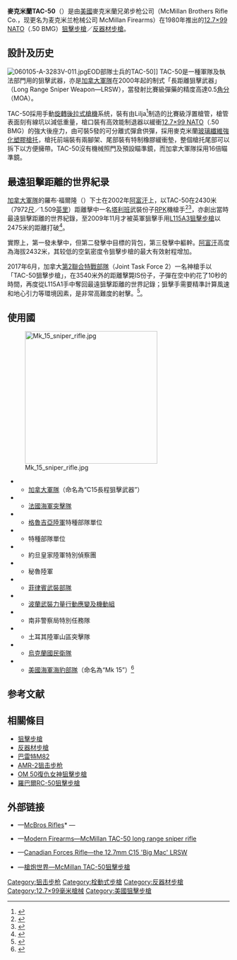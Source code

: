 {{noteTA
|G1=軍事
|G2=長度單位
|G3=Firearms
}}
{{Infobox Weapon
|name= 麥克米蘭TAC-50<br />{{lang|en|McMillan Brothers TAC-50}}
|image= File:Tac50.jpg
|image_size= 300px
|caption= 創出長程狙擊的世界記錄的TAC-50原槍
|origin= {{USA}}
|type= [[手動槍機|栓式]][[狙擊步槍|狙擊步槍]]、[[反器材步槍|反器材步槍]]
<!-- Type selection -->
|is_ranged=yes
|is_bladed=
|is_explosive=
|is_artillery=
|is_vehicle=
<!-- Service history -->
|service= 2000年－
|used_by=參見使用國
|wars= [[阿富汗戰爭_(2001年)|2001年阿富汗戰爭]]<br/>[[伊拉克战争|伊拉克战争]]<br/>[[伊拉克內戰|伊拉克內戰]]
<!-- Production history -->
|designer=
|design_date= 1980年代
|manufacturer=麥克米蘭<br />（McMillan Brothers Rifle Co.）
|production_date= 1980年－
|number=
|variants=
<!-- General specifications -->
|weight= 11.8[[千克|公斤]]（26磅）
|length= 1,448毫米（57英吋）
|part_length= 736毫米（29英吋）
|crew=
<!-- Ranged weapon specifications -->
|cartridge= [[12.7×99mm_NATO|12.7×99mm NATO]]
|caliber= 12.7×99毫米（.50英吋）
|action= [[手動槍機#旋轉後拉式槍機|旋轉後拉式槍機]]
|velocity= 850[[米每秒|米／秒]]（2,641[[英尺每秒|英尺／秒]]）
|range= 2,000-{zh-hans:米;zh-hant:米;zh-tw:公尺}-（2,190[[码|码]]，6561.68[[英尺|英尺]]，1.24[[英里|英里]]）
|max_range=
|feed= 5發，可分離式[[彈匣|彈匣]]
|sights= 可選：[[加拿大軍隊|加拿大軍隊]]採用16倍[[瞄準鏡|瞄準鏡]]
}}

'''麥克米蘭TAC-50'''（{{lang-en|'''McMillan TAC-50'''}}）是由[[美國|美國]]麥克米蘭兄弟步枪公司（McMillan Brothers Rifle Co.，现更名为麦克米兰枪械公司 McMillan Firearms）在1980年推出的[[12.7×99mm_NATO|12.7×99 NATO]]（.50 BMG）[[狙擊步槍|狙擊步槍]]／[[反器材步槍|反器材步槍]]。

== 設計及历史 ==
[[File:060105-A-3283V-011.jpg|thumb]]EOD部隊士兵的TAC-50]]
TAC-50是一種軍隊及執法部門用的狙擊武器，亦是[[加拿大軍隊|加拿大軍隊]]在2000年起的制式「長距離狙擊武器」（Long Range Sniper Weapon—LRSW），當發射比賽級彈藥的精度高達0.5[[角分|角分]]（MOA）。

TAC-50採用手動[[手動槍機#旋轉後拉式槍機|旋轉後拉式槍機]]系统，裝有由Lilja<ref>{{Cite web |url=http://www.riflebarrels.com/products/50caliber_lilja_rifle_barrels.htm |title=Lilja .50 Caliber Precision Barrels |accessdate=2007-07-20 |archive-date=2007-08-06 |archive-url=https://web.archive.org/web/20070806171143/http://www.riflebarrels.com/products/50caliber_lilja_rifle_barrels.htm |dead-url=no }}</ref>制造的比賽級浮置槍管，槍管表面刻有線坑以減低重量，槍口裝有高效能制退器以緩衝[[12.7×99mm_NATO|12.7×99 NATO]]（.50 BMG）的強大後座力，由可裝5發的可分離式彈倉供彈，採用麥克米蘭[[玻璃钢|玻璃纖維強化塑膠]][[槍托|槍托]]，槍托前端裝有兩腳架、尾部裝有特制橡膠緩衝墊，整個槍托尾部可以拆下以方便擁帶。TAC-50沒有機械照門及預設瞄準鏡，而加拿大軍隊採用16倍瞄準鏡。

== 最遠狙擊距離的世界紀录 ==
[[加拿大軍隊|加拿大軍隊]]的羅布‧福爾隆（{{link-en|Rob Furlong|Rob Furlong}}）下士在2002年[[阿富汗|阿富汗]]{{link-en|Shah-i-Kot山谷|Shah-i-Kot Valley}}上，以TAC-50在2430米（7972[[尺|尺]]／1.509[[英里|英里]]）距離擊中一名[[塔利班|塔利班]]武裝份子[[RPK輕機槍|RPK]]機槍手<ref>{{Cite web |url=http://www.macleans.ca/canada/national/article.jsp?content=20060515_126689_126689 |title=Friscolanti, Michael. "We were abandoned", Maclean's, Rogers Publishing, 2006-05-15, pp. 18-25 |accessdate=2007-07-20 |archive-date=2010-08-21 |archive-url=https://web.archive.org/web/20100821203727/http://www.macleans.ca/canada/national/article.jsp?content=20060515_126689_126689 |dead-url=no }}</ref><ref>{{Cite web |url=http://www.riflebarrels.com/articles/50calibre/50sniping.htm |title=Sniping with the .50 BMG in Afghanistan-New long-distance record set! |accessdate=2007-07-20 |archive-date=2007-07-03 |archive-url=https://web.archive.org/web/20070703143454/http://www.riflebarrels.com/articles/50calibre/50sniping.htm |dead-url=no }}</ref>，亦創出當時最遠狙擊距離的世界紀錄，至2009年11月才被英軍狙擊手用[[精密國際AWM狙擊步槍|L115A3狙擊步槍]]以2475米的距離打破<ref>{{Cite web |url=http://news.sina.com.hk/cgi-bin/nw/show.cgi/12/1/1/1504848/1.html |title=英國狙擊手2475米外殺死兩敵人解救指揮官 |access-date=2010-05-03 |archive-url=https://web.archive.org/web/20100506021543/http://news.sina.com.hk/cgi-bin/nw/show.cgi/12/1/1/1504848/1.html |archive-date=2010-05-06 |dead-url=yes }}</ref>。

實際上，{{link-en|Rob Furlong|Rob Furlong}}第一發未擊中，但第二發擊中目標的背包，第三發擊中軀幹。[[阿富汗|阿富汗]]{{link-en|Shah-i-Kot山谷|Shah-i-Kot Valley}}高度為海拔2432米，其较低的空氣密度令狙擊步槍的最大有效射程增加。

2017年6月，加拿大[[第二聯合特遣部隊|第2聯合特戰部隊]]（Joint Task Force 2）一名神槍手以「TAC-50狙擊步槍」，在3540米外的距離擊斃IS份子，子彈在空中約花了10秒的時間，再度從L115A1手中奪回最遠狙擊距離的世界記錄；狙擊手需要精準計算風速和地心引力等環境因素，是非常高難度的射擊。<ref>{{cite news|last1=Fife|first1=Robert|title=Canadian elite special forces sniper makes record-breaking kill shot in Iraq|url=https://beta.theglobeandmail.com/news/politics/canadian-elite-special-forces-sniper-sets-record-breaking-kill-shot-in-iraq/article35415651/|accessdate=23 June 2017|work=The Globe and Mail|date=22 June 2017|deadurl=yes|archiveurl=https://web.archive.org/web/20170622032915/https://web.archive.org/web/20170623051101/https://beta.theglobeandmail.com/news/politics/canadian-elite-special-forces-sniper-sets-record-breaking-kill-shot-in-iraq/article35415651/|archivedate=2017年6月22日}}</ref>。

== 使用國 ==
[[File:Mk_15_sniper_rifle.jpg|300px]]
* {{flagcountry|Canada}}
** [[加拿大軍隊|加拿大軍隊]]（命名為“C15長程狙擊武器”）
* {{flagcountry|France}}
** [[法國海軍|法國海軍]][[突擊隊|突擊隊]]
* {{flagcountry|Georgia}}
** [[格魯吉亞陸軍|格魯吉亞陸軍]]特種部隊單位
* {{flagcountry|Israel}}
** 特種部隊單位
* {{flagcountry|Jordan}}
** 約旦皇家陸軍特別偵察團
* {{flagcountry|Peru}}
** 秘魯陸軍
* {{flagcountry|Philippines}}
** [[菲律賓軍事|菲律賓武裝部隊]]
* {{flagcountry|Poland}}
** [[波蘭軍事|波蘭武裝力量]][[行動應變及機動組|行動應變及機動組]]
* {{flagcountry|South Africa}}
** 南非警察局特別任務隊
* {{flagcountry|Turkey}}
** 土耳其陸軍山區突擊隊
* {{flagcountry|Ukraine}}
** [[烏克蘭國民衛隊|烏克蘭國民衛隊]]
* {{flagcountry|USA}}
** [[美國海軍|美國海軍]][[海豹部隊|海豹部隊]]（命名為“Mk 15”）<ref>{{Cite web |url=http://pewpewpew.work/usa/mcmillan/tac50.htm |title=槍炮世界—McMillan TAC-50狙擊步槍 |accessdate=2020-06-25 |archive-date=2020-06-25 |archive-url=https://web.archive.org/web/20200625094753/http://pewpewpew.work/usa/mcmillan/tac50.htm |dead-url=no }}</ref>

== 参考文献 ==
{{reflist|2}}

== 相關條目 ==
{{Commons category|McMillan TAC-50}}
* [[狙擊步槍|狙擊步槍]]
* [[反器材步槍|反器材步槍]]
* [[巴雷特M82狙擊步槍|巴雷特M82]]
* [[AMR-2狙击步枪|AMR-2狙击步枪]]
* [[OM_50復仇女神狙擊步槍|OM 50復仇女神狙擊步槍]]
* [[羅巴爾RC-50狙擊步槍|羅巴爾RC-50狙擊步槍]]

== 外部链接 ==
* {{en icon}}—[http://mcmfamily.com/ McBros Rifles]* {{en icon}}— {{Wayback|url=http://mcmfamily.com/ |date=20080527201619 }}
* {{en icon}}—[http://world.guns.ru/sniper/large-caliber-sniper-rifles/usa/mcmillan-tac-50-e.html Modern Firearms—McMillan TAC-50 long range sniper rifle]{{Wayback|url=http://world.guns.ru/sniper/large-caliber-sniper-rifles/usa/mcmillan-tac-50-e.html |date=20101208024607 }}
* {{en icon}}—[https://web.archive.org/web/20080421192914/http://www.sfu.ca/casr/101-rifle-c15-lrsw.htm Canadian Forces Rifle—the 12.7mm C15 'Big Mac' LRSW]
* {{zh icon}}—[http://pewpewpew.work/usa/mcmillan/tac50.htm 槍炮世界—McMillan TAC-50狙擊步槍]{{Wayback|url=http://pewpewpew.work/usa/mcmillan/tac50.htm |date=20200625094753 }}

{{ModernUSInfWeaponsNav}}

[[Category:狙击步枪|Category:狙击步枪]]
[[Category:栓動式步槍|Category:栓動式步槍]]
[[Category:反器材步槍|Category:反器材步槍]]
[[Category:12.7×99毫米槍械|Category:12.7×99毫米槍械]]
[[Category:美國狙擊步槍|Category:美國狙擊步槍]]